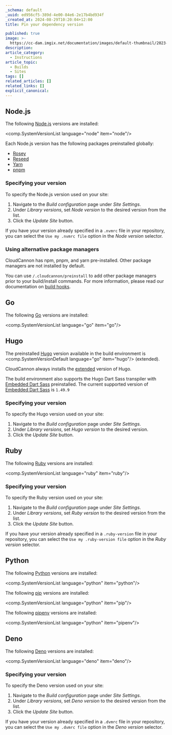 ```yaml
---
_schema: default
_uuid: ed956cf5-389d-4e00-84e6-2e17b4bd934f
_created_at: 2024-08-29T10:20:04+12:00
title: Pin your dependency version

published: true
image: >-
  https://cc-dam.imgix.net/documentation/images/default-thumbnail/2023-Q4/CloudCannon-Documentation-Thumbnail.png
description:
article_category:
  - Instructions
article_topic:
  - Builds
  - Sites
tags: []
related_articles: []
related_links: []
explicit_canonical:
---
```


## Node.js

The following [Node.js](https://nodejs.org/) versions are installed:

<comp.SystemVersionList language="node" item="node"/>

Each Node.js version has the following packages preinstalled globally:

* [Rosey](https://www.npmjs.com/package/rosey)
* [Reseed](https://www.npmjs.com/package/reseed)
* [Yarn](https://classic.yarnpkg.com/lang/en/)
* [pnpm](https://pnpm.io/)

### Specifying your version

To specify the Node.js version used on your site:

1. Navigate to the *Build configuration* page under *Site Settings*.
2. Under *Library versions*, set *Node version* to the desired version from the list.
4. Click the *Update Site* button.

If you have your version already specified in a `.nvmrc` file in your repository, you can select the `Use my .nvmrc file` option in the *Node version* selector.

### Using alternative package managers

CloudCannon has npm, pnpm, and yarn pre-installed. Other package managers are not installed by default.

You can use `/.cloudcannon/preinstall` to add other package managers prior to your build/install commands. For more information, please read our documentation on [build hooks](/documentation/articles/extending-your-build-process-with-hooks/#preinstall).

## Go

The following [Go](https://go.dev/) versions are installed:

<comp.SystemVersionList language="go" item="go"/>

## Hugo

The preinstalled [Hugo](https://gohugo.io/) version available in the build environment is <comp.SystemVersionDefault language="go" item="hugo"/> (extended).

CloudCannon always installs the [extended](https://gohugo.io/installation/linux/#editions) version of Hugo.

The build environment also supports the Hugo Dart Sass transpiler with [Embedded Dart Sass](https://github.com/sass/dart-sass-embedded) preinstalled. The current supported version of [Embedded Dart Sass](https://github.com/sass/dart-sass-embedded) is `1.49.9`

### Specifying your version

To specify the Hugo version used on your site:

1. Navigate to the *Build configuration* page under *Site Settings*.
2. Under *Library versions*, set *Hugo version* to the desired version.
4. Click the *Update Site* button.

## Ruby

The following [Ruby](https://www.ruby-lang.org/) versions are installed:

<comp.SystemVersionList language="ruby" item="ruby"/>

### Specifying your version

To specify the Ruby version used on your site:

1. Navigate to the *Build configuration* page under *Site Settings*.
2. Under *Library versions*, set *Ruby version* to the desired version from the list.
4. Click the *Update Site* button.

If you have your version already specified in a `.ruby-version` file in your repository, you can select the `Use my .ruby-version file` option in the *Ruby version* selector.

## Python

The following [Python](https://go.dev/) versions are installed:

<comp.SystemVersionList language="python" item="python"/>

The following [pip](https://pypi.org/project/pip/) versions are installed:

<comp.SystemVersionList language="python" item="pip"/>

The following [pipenv](https://pipenv.pypa.io/en/latest/) versions are installed:

<comp.SystemVersionList language="python" item="pipenv"/>

## Deno

The following [Deno](https://deno.com/) versions are installed:

<comp.SystemVersionList language="deno" item="deno"/>

### Specifying your version

To specify the Deno version used on your site:

1. Navigate to the *Build configuration* page under *Site Settings*.
2. Under *Library versions*, set *Deno version* to the desired version from the list.
4. Click the *Update Site* button.

If you have your version already specified in a `.dvmrc` file in your repository, you can select the `Use my .dvmrc file` option in the *Deno version* selector.
